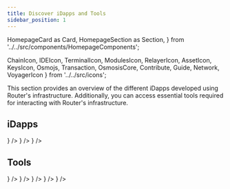 ```yaml
---
title: Discover iDapps and Tools
sidebar_position: 1
---
```

  HomepageCard as Card,
  HomepageSection as Section,
} from '../../src/components/HomepageComponents';

  ChainIcon,
  IDEIcon,
  TerminalIcon,
  ModulesIcon,
  RelayerIcon,
  AssetIcon,
  KeysIcon,
  Osmojs,
  Transaction,
  OsmosisCore,
  Contribute,
  Guide,
  Network,
  VoyagerIcon
} from '../../src/icons';


This section provides an overview of the different iDapps developed using Router's infrastructure. Additionally, you can access essential tools required for interacting with Router's infrastructure.

 ## iDapps
   <Section>
  <Card
    title="Ping Pong"
    description="A iDapp using which you can transfer message from one chain to another."
    to="https://pingpong.routerprotocol.com"
    icon={<Network />}
  />
 <Card
    title="Nitro"
    description="An asset transfer dApp built using Router that facilitates seamless cross-chain swaps."
    bottomText="https://app.routernitro.com"
    icon={<VoyagerIcon />}
  />
    <Card
    title="Texchange"
    description="An iDapp to exchange testnet tokens."
    to="https://texchange.routerprotocol.com/"
    icon={<TerminalIcon />}
  />
  </Section>

   ## Tools
   <Section>
  <Card
    title="Router Explorer"
    description="A block explorer to monitor cross-chain transactions."
    to="https://routerscan.io/"
    icon={<IDEIcon />}
  />
 <Card
    title="Router Station"
    description="A tool to manage contract lifecycle-related processes on the Router chain."
    to="https://station.routerprotocol.com/"
    icon={<Transaction />}
  />
    <Card
    title="Router Faucet"
    description="A tool to get testnet tokens for performing tasks on Testnet."
    to="https://faucet.routerprotocol.com/"
    icon={<AssetIcon />}
  />
    <Card
    title="Router Hub"
    description="A tool for delegating ROUTE tokens to validators."
    to="https://hub.routerprotocol.com/"
    icon={<Contribute />}
  /> 
      <Card
    title="Router Sandbox"
    description="An easy-to-use prototyping environment for interoperable dApps built using Router."
    to="https://sandbox.routerprotocol.com/"
    icon={<TerminalIcon />}
  />
  </Section>